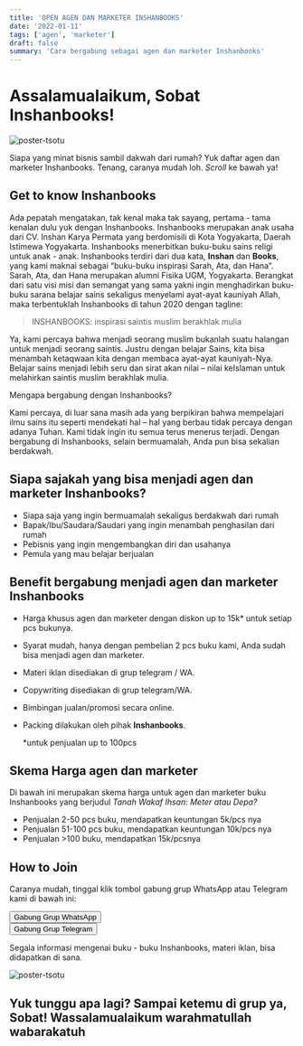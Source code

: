 ```yaml
---
title: 'OPEN AGEN DAN MARKETER INSHANBOOKS'
date: '2022-01-11'
tags: ['agen', 'marketer']
draft: false
summary: 'Cara bergabung sebagai agen dan marketer Inshanbooks'
---
```


# Assalamualaikum, Sobat Inshanbooks!

![poster-tsotu](/static/images/blog/reseller/12-min.jpeg)

Siapa yang minat bisnis sambil dakwah dari rumah?
Yuk daftar agen dan marketer Inshanbooks.
Tenang, caranya mudah loh.
_Scroll_ ke bawah ya!

## Get to know Inshanbooks

Ada pepatah mengatakan, tak kenal maka tak sayang, pertama - tama kenalan dulu yuk dengan Inshanbooks.
Inshanbooks merupakan anak usaha dari CV. Inshan Karya Permata yang berdomisili di Kota Yogyakarta, Daerah Istimewa Yogyakarta.
Inshanbooks menerbitkan buku-buku sains religi untuk anak - anak.
Inshanbooks terdiri dari dua kata, **Inshan** dan **Books**, yang kami maknai sebagai “buku-buku inspirasi Sarah, Ata, dan Hana”.
Sarah, Ata, dan Hana merupakan alumni Fisika UGM, Yogyakarta.
Berangkat dari satu visi misi dan semangat yang sama yakni
ingin menghadirkan buku-buku sarana belajar sains sekaligus menyelami ayat-ayat kauniyah Allah,
maka terbentuklah Inshanbooks di tahun 2020 dengan tagline:

> INSHANBOOKS: inspirasi saintis muslim berakhlak mulia

Ya, kami percaya bahwa menjadi seorang muslim bukanlah suatu halangan untuk menjadi seorang saintis. Justru dengan belajar Sains, kita bisa menambah ketaqwaan kita dengan membaca ayat-ayat kauniyah-Nya. Belajar sains menjadi lebih seru dan sirat akan nilai – nilai keIslaman untuk melahirkan saintis muslim berakhlak mulia.

Mengapa bergabung dengan Inshanbooks?

Kami percaya, di luar sana masih ada yang berpikiran bahwa mempelajari ilmu sains itu seperti mendekati hal – hal yang berbau tidak percaya dengan adanya Tuhan. Kami tidak ingin itu semua terus menerus terjadi. Dengan bergabung di Inshanbooks, selain bermuamalah, Anda pun bisa sekalian berdakwah.

## Siapa sajakah yang bisa menjadi agen dan marketer Inshanbooks?

- Siapa saja yang ingin bermuamalah sekaligus berdakwah dari rumah
- Bapak/Ibu/Saudara/Saudari yang ingin menambah penghasilan dari rumah
- Pebisnis yang ingin mengembangkan diri dan usahanya
- Pemula yang mau belajar berjualan

## Benefit bergabung menjadi agen dan marketer Inshanbooks

- Harga khusus agen dan marketer dengan diskon up to 15k\* untuk setiap pcs bukunya.
- Syarat mudah, hanya dengan pembelian 2 pcs buku kami, Anda sudah bisa menjadi agen dan marketer.
- Materi iklan disediakan di grup telegram / WA.
- Copywriting disediakan di grup telegram/WA.
- Bimbingan jualan/promosi secara online.
- Packing dilakukan oleh pihak **Inshanbooks**.

  \*untuk penjualan up to 100pcs

## Skema Harga agen dan marketer

Di bawah ini merupakan skema harga untuk agen dan marketer buku Inshanbooks yang berjudul _Tanah Wakaf Ihsan: Meter atau Depa?_

- Penjualan 2-50 pcs buku, mendapatkan keuntungan 5k/pcs nya
- Penjualan 51-100 pcs buku, mendapatkan keuntungan 10k/pcs nya
- Penjualan >100 buku, mendapatkan 15k/pcsnya

## How to Join

Caranya mudah, tinggal klik tombol gabung grup WhatsApp atau Telegram kami di bawah ini:

<div className="text-center">
  <a href="https://chat.whatsapp.com/C3e2p6I4tYB6OaDzbcug2g" target="_blank">
    <button className="btn-green">Gabung Grup WhatsApp</button>
  </a>
</div>

<div className="text-center pt-2">
  <a href="https://t.me/+HXQsKOIRZPdmMWY1" target="_blank">
    <button className="btn-blue">Gabung Grup Telegram</button>
  </a>
</div>

Segala informasi mengenai buku - buku Inshanbooks, materi iklan, bisa didapatkan di sana.

![poster-tsotu](/static/images/blog/reseller/14-min.jpeg)

## Yuk tunggu apa lagi? Sampai ketemu di grup ya, Sobat! Wassalamualaikum warahmatullah wabarakatuh
